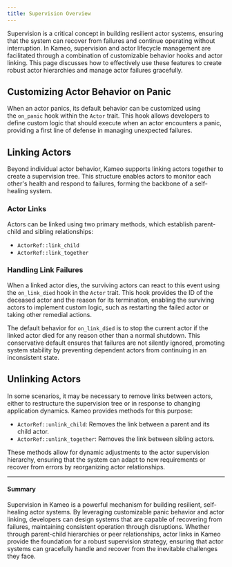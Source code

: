 ```yaml
---
title: Supervision Overview
---
```


Supervision is a critical concept in building resilient actor systems, ensuring that the system can recover from failures and continue operating without interruption. In Kameo, supervision and actor lifecycle management are facilitated through a combination of customizable behavior hooks and actor linking. This page discusses how to effectively use these features to create robust actor hierarchies and manage actor failures gracefully.

## Customizing Actor Behavior on Panic

When an actor panics, its default behavior can be customized using the `on_panic` hook within the `Actor` trait. This hook allows developers to define custom logic that should execute when an actor encounters a panic, providing a first line of defense in managing unexpected failures.

## Linking Actors

Beyond individual actor behavior, Kameo supports linking actors together to create a supervision tree. This structure enables actors to monitor each other's health and respond to failures, forming the backbone of a self-healing system.

### Actor Links

Actors can be linked using two primary methods, which establish parent-child and sibling relationships:

- `ActorRef::link_child`
- `ActorRef::link_together`

### Handling Link Failures

When a linked actor dies, the surviving actors can react to this event using the `on_link_died` hook in the `Actor` trait. This hook provides the ID of the deceased actor and the reason for its termination, enabling the surviving actors to implement custom logic, such as restarting the failed actor or taking other remedial actions.

The default behavior for `on_link_died` is to stop the current actor if the linked actor died for any reason other than a normal shutdown. This conservative default ensures that failures are not silently ignored, promoting system stability by preventing dependent actors from continuing in an inconsistent state.

## Unlinking Actors

In some scenarios, it may be necessary to remove links between actors, either to restructure the supervision tree or in response to changing application dynamics. Kameo provides methods for this purpose:

- `ActorRef::unlink_child`: Removes the link between a parent and its child actor.
- `ActorRef::unlink_together`: Removes the link between sibling actors.

These methods allow for dynamic adjustments to the actor supervision hierarchy, ensuring that the system can adapt to new requirements or recover from errors by reorganizing actor relationships.

---

#### Summary

Supervision in Kameo is a powerful mechanism for building resilient, self-healing actor systems. By leveraging customizable panic behavior and actor linking, developers can design systems that are capable of recovering from failures, maintaining consistent operation through disruptions. Whether through parent-child hierarchies or peer relationships, actor links in Kameo provide the foundation for a robust supervision strategy, ensuring that actor systems can gracefully handle and recover from the inevitable challenges they face.
